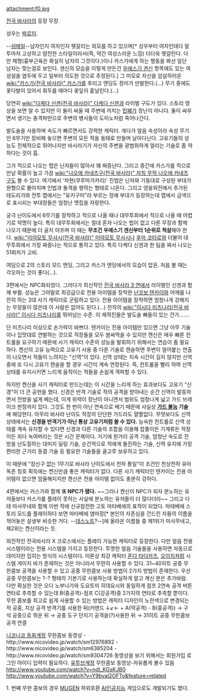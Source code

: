 attachment:f0.jpg

[[전국 바사라]]의 등장 무장.

성우는 [[박로미]].

--[[쉬메일]]--남자인지 여자인지 헷갈리는 외모를 하고 있으며[* 성우부터 여자인데다 말투마저 고상하고 얌전한 스타일이라서(즉, 약간 여성스러운 느낌) 더더욱 헷갈린다. 다만 체형(흉부근육은 확실히 남자의 그것이다.)이나 카스가에게 하는 행동을 봐선 일단 남자는 맞는걸로 보인다. 겐신의 모습을 이렇게 만든건 [[우에스기 겐신]] 항목에도 있는 여성설을 염두에 두고 일부러 의도한 것으로 추정된다.] 그 미모로 자신을 암살하러온 [[wiki:"카스가(전국 바사라)" 카스가]]를 후리고 엔딩도 장미가 만발한다.(…) 무기 중에도 꽃다발이 있어서 휘두를 때마다 꽃잎이 흩날린다.(…)

당연히 [[wiki:"다케다 신겐(전국 바사라)" 다케다 신겐]]과 라이벌 구도가 있다. 스토리 영상을 보면 알 수 있지만 이 둘이 싸울 때 주변에 끼치는 [[민폐]]가 장난이 아니다. 둘이 싸우면서 생기는 충격파만으로 주변의 병사들이 도미노처럼 죽어나간다. 

발도술을 사용하며 속도가 빠르면서도 강력한 캐릭터. 게다가 얼음 속성이라 속성 무기인 6무기만 장비해 놓으면 주변의 모든 적을 동태로 만들며 날아다닌다. 고유기들의 성능도 전체적으로 뛰어나지만 바사라기가 자신의 주변을 광범위하게 얼리는 기술로 좀 약하다는 것이 흠. 

그가 적으로 나오는 맵은 닌자들이 많아서 꽤 짜증난다. 그리고 중간에 카스가를 적으로 만날 확률이 높고 가끔 [[wiki:"나오에 카네츠구(전국 바사라)" 자칭 무적 나오에 카네츠구]]도 볼 수 있다. 여기에서 '차현(쿠루마가카리)' 진법은 닌자와 기동대로 구성된 부대가 원형으로 몰아치며 인법과 돌격을 행하는 형태로 나온다. 그리고 영웅외전에서 추가된 테도리가와 전투 맵에서는 "유키구미"라 부르는 정예 부대가 등장하는데 맵에서 금색으로 표시되는 부대장들은 엄청난 맷집을 자랑한다. 

궁극 난이도에서 6무기를 장착하고 적으로 나올 때나 대무투회에서 적으로 나올 때 어렵기로 악명이 높다. 특히 대무투회에서는 절대 혼자 나오는 법이 없고 다른 무장과 함께 나오기 때문에 더 골치 아프며 이 때는 '''무조건 우에스기 겐신부터 1순위로 척살'''해야 한다. [[wiki:"미야모토 무사시(전국 바사라)" 미야모토 무사시]]나 [[후마 코타로]]와 더불어 대무투회에서 가장 짜증나는 적으로 통하고 있다. 특히 다케다 신겐과 한 팀을 짜서 나오는 51회차가 고비.

여담으로 2의 스토리 모드 엔딩, 그리고 카스가 엔딩에서의 모습이 압권. 처음 볼 때는 각오하는 것이 좋다(…).

3편에서는 NPC화되었다. 그러다가 최신작인 [[전국 바사라 3 연]]에서 라이벌인 신겐과 함께 부활. 성능은 그야말로 최강급으로 전용 아이템을 장착한 [[난코보 텐카이]]와 어깨를 나란히 하는 2대 사기 캐릭터로 군림하고 있다. 전용 아이템을 장착하면 엄청나게 강해지는 무장들이 많은데 이 사람은 없어도 된다.(…) 전작의 [[wiki:"이시다 미츠나리(전국 바사라)" 이시다 미츠나리]]를 뛰어넘는 수준. 이 제작진들은 발도술 빠들이 있는 건가……. 

단 미츠나리 이상으로 손가락이 바쁘다. 텐카이는 전용 아이템만 있으면 그냥 아무 기술이나 입맛대로 연발하는 것으로 적장들을 모두 쌈싸먹을 수 있지만 켄신은 매우 빠른 컨트롤을 요구하기 때문에 사기 캐릭터 수준의 성능을 발휘하기 위해서는 연습이 좀 필요하다. 켄신의 고유 능력으로 고유기 사용 중 다른 기술로 캔슬하면 주변이 얼어붙는 연출이 나오면서 적들이 느려지는 "신역"이 있다. 신역 상태는 지속 시간이 길지 않지만 신역 중에 또 다시 고유기 캔슬을 할 경우 시간이 계속 연장된다. 즉, 컨트롤을 빨리 하여 신역 상태를 유지시키면 느리게 움직이는 적들을 손쉽게 격파할 수 있다. 

하지만 켄신을 사기 캐릭터로 만드는데는 이 시간을 느리게 하는 효과보다도 고유기 "신경"이 더 큰 공헌을 했다. 신경은 반격 기술로 적의 공격을 받아내는 순간 신역이 발동하면서 전방을 넓게 베는데, 이게 위력이 장난이 아니면서 범위도 엄청나게 넓고 가드 브레이크 판정까지 있다. 그것도 한 번이 아닌 연속으로 베기 때문에 사실상 '''[[가드 불능]] 기술'''에 해당한다. 아무리 바사라 난이도 적장의 단단한 가드라도 얄짤없다. 무엇보다도 신역 상태에서는 '''신경을 반격기가 아닌 통상 고유기처럼 쓸 수 있다.''' 능숙한 컨트롤로 신역 상태를 계속 유지할 수 있다면 신경과 다른 기술의 조합을 이용해 잡졸이든 기계류든 적장이든 죄다 녹여버리는 것은 시간 문제이다. 거기에 원거리 공격 기술, 엄청난 속도로 전방을 난도질하는 대미지 딜링 기술, 순간적으로 적에게 돌진하는 기술, 신역 유지에 가장 편리한 근거리 동결 기술 등 필요한 기술들을 골고루 보유하고 있다. 

이 때문에 "장신구 없는 1무기로 바사라 난이도에서 천하 통일"이 조건인 천상천하 유아독존 칭호 획득에는 켄신만큼 좋은 캐릭터가 없다. 다른 사기 캐릭터인 텐카이는 전용 아이템이 없으면 암울해지지만 켄신은 전용 아이템 없이도 충분히 강하다. 

4편에서는 카스가와 함께 '''또 NPC가 됐다.''' ~~그러나 켄신이 NPC가 되자 분노하는 유저들보다 카스가를 플레이 못하는 사실에 분노하는 유저들이 더 많다더라~~  그리고 다테 마사무네와 함께 이번 작에 신규참전한 고토 마타베에의 표적이 되었다. 마테베에 스토리 모드를 플레이하다 보면 마타베에 염마장[* 본인의 자존심을 건드린 자들의 이름을 적어놓은 살생부 비슷한 거다. --[[데스노트]]?--]에 올라온 이름들 중 제1위가 마사무네고, 제2위는 켄신이라는 듯.

외전작인 전국바사라 X 크로스에서는 플레이 가능한 캐릭터로 등장한다. 다만 얼음 전용 시스템이라는 전용 시스템을 가지고 등장한다. 투명한 얼음 기술들을 사용하면 자동으로 데미지만 입히는 방식의 시스템이다. 이론상 최강 캐릭터 [[혼다 타다카츠]], [[오이치]]처럼 시스템 게이지 바가 존재하는 것은 아니라서 무한히 사용할 수 있다.
31~40히트 공중 무한콤보 공격을 사용할 수 있고 공중 무한콤보 사용 방법이 2가지 방법이 존재한다. 
우선 공중 무한콤보는 ?-? 형태의 기본기로 사용하는데 확실하게 알고 계신 분은 추가바람. 다만 확실한 것은 오다 노부나가와 도요토미 히데요시와 동일하게 점프 2연속 공격 버튼 연타로 추측할 수 있는데 B(중공격)-점프 C(강공격)중 2가지의 연타로 추측할 뿐이다. 무한 콤보를 최고로 쉽게 사용할 수 있는 방법은 캐릭터 디자인이 노란색으로 변경되는 적 공중, 지상 공격 반격기를 사용한 뒤(커맨드 ↓↙← + A(약공격) - B(중공격)) → 구석 공중으로 뛰운 뒤 → 공중 도구 던지기 공격을(?)사용한 뒤 → 31히트 공중 무한콤보 공격 연결

[[니코니코 동화]]계정 무한콤보 동영상
-http://www.nicovideo.jp/watch/sm12976892
-http://www.nicovideo.jp/watch/sm6385204
-http://www.nicovideo.jp/watch/sm9304726
동영상을 보기 위해서는 회원가입 로그인 아이디 입력이 필요하다.
[[유투브]]계정 무한콤보 동영상-자유롭게 볼수 있음
http://www.youtube.com/watch?v=ndI_KGsKJB0
http://www.youtube.com/watch?v=Y9byal2OFTo&feature=related

1. 번째 무한 콤보의 경우 [[MUGEN]] 하위호환 [[AI]]인공지능 게임으로도 개발되기도 했다.
